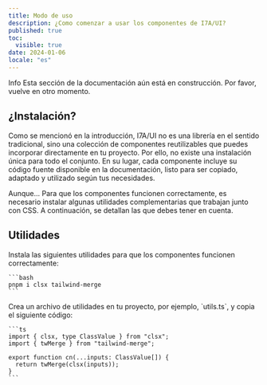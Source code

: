 ```yaml
---
title: Modo de uso
description: ¿Como comenzar a usar los componentes de I7A/UI?
published: true
toc:
  visible: true
date: 2024-01-06
locale: "es"
---
```


<Callout variant="tip">
  <CalloutTitle>Info</CalloutTitle>
  <CalloutDescription>
    Esta sección de la documentación aún está en construcción. Por favor, vuelve
    en otro momento.
  </CalloutDescription>
</Callout>

## ¿Instalación?

Como se mencionó en la introducción, I7A/UI no es una librería en el sentido tradicional, sino una colección de componentes reutilizables que puedes incorporar directamente en tu proyecto. Por ello, no existe una instalación única para todo el conjunto. En su lugar, cada componente incluye su código fuente disponible en la documentación, listo para ser copiado, adaptado y utilizado según tus necesidades.

<Callout variant="tip">
  <CalloutTitle>Aunque...</CalloutTitle>
  <CalloutDescription>
    Para que los componentes funcionen correctamente, es necesario instalar
    algunas utilidades complementarias que trabajan junto con CSS. A
    continuación, se detallan las que debes tener en cuenta.
  </CalloutDescription>
</Callout>

## Utilidades

<Steps>

  <Step>
    Instala las siguientes utilidades para que los componentes funcionen correctamente:

    ```bash
    pnpm i clsx tailwind-merge
    ```

  </Step>

  <Step>
    Crea un archivo de utilidades en tu proyecto, por ejemplo, `utils.ts`, y copia el siguiente código:

    ```ts
    import { clsx, type ClassValue } from "clsx";
    import { twMerge } from "tailwind-merge";

    export function cn(...inputs: ClassValue[]) {
      return twMerge(clsx(inputs));
    }
    ```

  </Step>

</Steps>
